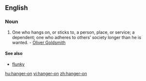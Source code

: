 ==English==

===Noun===
{{en-noun|hangers-on}}

# One who hangs on, or sticks to, a person, place, or service; a dependent; one who adheres to others’ society longer than he is wanted. - [[w:Oliver Goldsmith|Oliver Goldsmith]]

====See also====
*[[flunky]]

[[hu:hanger-on]]
[[vi:hanger-on]]
[[zh:hanger-on]]